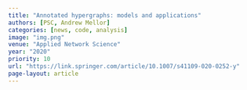 ```yaml
---
title: "Annotated hypergraphs: models and applications"
authors: [PSC, Andrew Mellor]
categories: [news, code, analysis]
image: "img.png"
venue: "Applied Network Science"
year: "2020"
priority: 10
url: "https://link.springer.com/article/10.1007/s41109-020-0252-y"
page-layout: article
---
```

